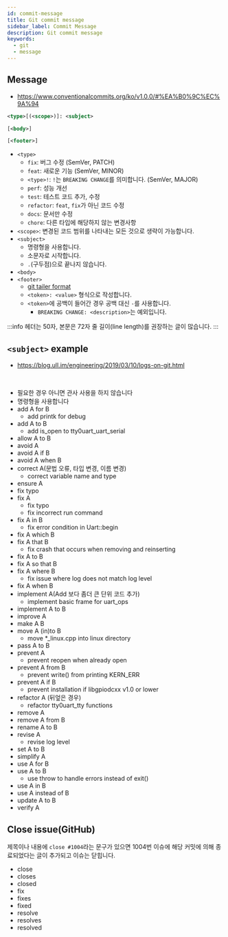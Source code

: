 ```yaml
---
id: commit-message
title: Git commit message
sidebar_label: Commit Message
description: Git commit message
keywords:
  - git
  - message
---
```


## Message

- https://www.conventionalcommits.org/ko/v1.0.0/#%EA%B0%9C%EC%9A%94

```xml
<type>[(<scope>)]: <subject>

[<body>]

[<footer>]
```

- `<type>`
  - `fix`: 버그 수정 (SemVer, PATCH)
  - `feat`: 새로운 기능 (SemVer, MINOR)
  - `<type>!`: `!`는 `BREAKING CHANGE`를 의미합니다. (SemVer, MAJOR)
  - `perf`: 성능 개선
  - `test`: 테스트 코드 추가, 수정
  - `refactor`: `feat`, `fix`가 아닌 코드 수정
  - `docs`: 문서만 수정
  - `chore`: 다른 타입에 해당하지 않는 변경사항
- `<scope>`: 변경된 코드 범위를 나타내는 모든 것으로 생략이 가능합니다.
- `<subject>`
  - 명령형을 사용합니다.
  - 소문자로 시작합니다.
  - `.`(구두점)으로 끝나지 않습니다.
- `<body>`
- `<footer>`
  - [git tailer format](https://git-scm.com/docs/git-interpret-trailers)
  - `<token>: <value>` 형식으로 작성합니다.
  - `<token>`에 공백이 들어간 경우 공백 대신 `-`를 사용합니다.
    - `BREAKING CHANGE: <description>`는 예외입니다.

:::info
헤더는 50자, 본문은 72자 줄 길이(line length)를 권장하는 글이 많습니다.
:::

## `<subject>` example

- https://blog.ull.im/engineering/2019/03/10/logs-on-git.html

<br />

- 필요한 경우 아니면 관사 사용을 하지 않습니다
- 명령형을 사용합니다
- add A for B
  - add printk for debug
- add A to B
  - add is_open to tty0uart_uart_serial
- allow A to B
- avoid A
- avoid A if B
- avoid A when B
- correct A(문법 오류, 타입 변경, 이름 변경)
  - correct variable name and type
- ensure A
- fix typo
- fix A
  - fix typo
  - fix incorrect run command
- fix A in B
  - fix error condition in Uart::begin
- fix A which B
- fix A that B
  - fix crash that occurs when removing and reinserting
- fix A to B
- fix A so that B
- fix A where B
  - fix issue where log does not match log level
- fix A when B
- implement A(Add 보다 좀더 큰 단위 코드 추가)
  - implement basic frame for uart_ops
- implement A to B
- improve A
- make A B
- move A (in)to B
  - move \*\_linux.cpp into linux directory
- pass A to B
- prevent A
  - prevent reopen when already open
- prevent A from B
  - prevent write() from printing KERN_ERR
- prevent A if B
  - prevent installation if libgpiodcxx v1.0 or lower
- refactor A (뒤엎은 경우)
  - refactor tty0uart_tty functions
- remove A
- remove A from B
- rename A to B
- revise A
  - revise log level
- set A to B
- simplify A
- use A for B
- use A to B
  - use throw to handle errors instead of exit()
- use A in B
- use A instead of B
- update A to B
- verify A

## Close issue(GitHub)

제목이나 내용에 `close #1004`라는 문구가 있으면 1004번 이슈에 해당 커밋에 의해 종료되었다는 글이 추가되고 이슈는 닫힙니다.

- close
- closes
- closed
- fix
- fixes
- fixed
- resolve
- resolves
- resolved
